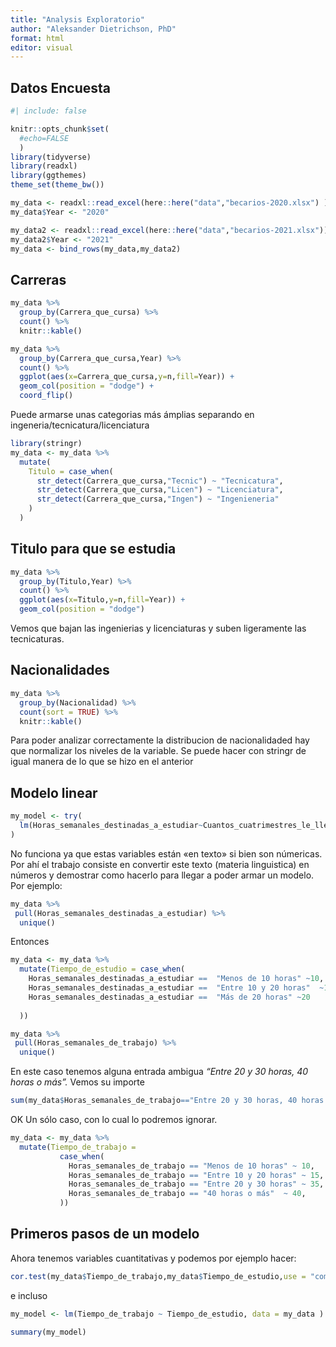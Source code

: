 ```yaml
---
title: "Analysis Exploratorio"
author: "Aleksander Dietrichson, PhD"
format: html
editor: visual
---
```


## Datos Encuesta

```r
#| include: false

knitr::opts_chunk$set(
  #echo=FALSE
  )
library(tidyverse)
library(readxl)
library(ggthemes)
theme_set(theme_bw())

my_data <- readxl::read_excel(here::here("data","becarios-2020.xlsx") )
my_data$Year <- "2020"

my_data2 <- readxl::read_excel(here::here("data","becarios-2021.xlsx"))
my_data2$Year <- "2021"
my_data <- bind_rows(my_data,my_data2)

```

## Carreras

```r
my_data %>% 
  group_by(Carrera_que_cursa) %>% 
  count() %>% 
  knitr::kable()
```

```r
my_data %>% 
  group_by(Carrera_que_cursa,Year) %>% 
  count() %>% 
  ggplot(aes(x=Carrera_que_cursa,y=n,fill=Year)) +
  geom_col(position = "dodge") +
  coord_flip()
```

Puede armarse unas categorias más ámplias separando en ingeneria/tecnicatura/licenciatura

```r
library(stringr)
my_data <- my_data %>% 
  mutate(
    Titulo = case_when(
      str_detect(Carrera_que_cursa,"Tecnic") ~ "Tecnicatura",
      str_detect(Carrera_que_cursa,"Licen") ~ "Licenciatura",
      str_detect(Carrera_que_cursa,"Ingen") ~ "Ingenieneria"
    )
  )

```

## Titulo para que se estudia

```r
my_data %>% 
  group_by(Titulo,Year) %>% 
  count() %>% 
  ggplot(aes(x=Titulo,y=n,fill=Year)) +
  geom_col(position = "dodge")
```

Vemos que bajan las ingenierias y licenciaturas y suben ligeramente las tecnicaturas.

## Nacionalidades

```r
my_data %>% 
  group_by(Nacionalidad) %>% 
  count(sort = TRUE) %>% 
  knitr::kable()
```

Para poder analizar correctamente la distribucion de nacionalidaded hay que normalizar los niveles de la variable. Se puede hacer con stringr de igual manera de lo que se hizo en el anterior


## Modelo linear

```r
my_model <- try(
  lm(Horas_semanales_destinadas_a_estudiar~Cuantos_cuatrimestres_le_llevo_aprobar_el_CPU, data=my_data)
)
```

No funciona ya que estas variables están «en texto» si bien son númericas. Por ahí el trabajo consiste en convertir este texto (materia linguistica) en números y demostrar como hacerlo para llegar a poder armar un modelo. Por ejemplo:

```r
my_data %>% 
 pull(Horas_semanales_destinadas_a_estudiar) %>% 
  unique()
```

Entonces

```r
my_data <- my_data %>% 
  mutate(Tiempo_de_estudio = case_when(
    Horas_semanales_destinadas_a_estudiar ==  "Menos de 10 horas" ~10,
    Horas_semanales_destinadas_a_estudiar ==  "Entre 10 y 20 horas"  ~15,
    Horas_semanales_destinadas_a_estudiar ==  "Más de 20 horas" ~20
    
  ))
```

```r
my_data %>% 
 pull(Horas_semanales_de_trabajo) %>% 
  unique()
```

En este caso tenemos alguna entrada ambigua *"Entre 20 y 30 horas, 40 horas o más".* Vemos su importe

```r
sum(my_data$Horas_semanales_de_trabajo=="Entre 20 y 30 horas, 40 horas o más",na.rm = TRUE)
```

OK Un sólo caso, con lo cual lo podremos ignorar.

```r
my_data <- my_data %>% 
  mutate(Tiempo_de_trabajo = 
           case_when(
             Horas_semanales_de_trabajo == "Menos de 10 horas" ~ 10,
             Horas_semanales_de_trabajo == "Entre 10 y 20 horas" ~ 15,
             Horas_semanales_de_trabajo == "Entre 20 y 30 horas" ~ 35,
             Horas_semanales_de_trabajo == "40 horas o más"  ~ 40,
           ))
```

## Primeros pasos de un modelo
Ahora tenemos variables cuantitativas y podemos por ejemplo hacer:

```r
cor.test(my_data$Tiempo_de_trabajo,my_data$Tiempo_de_estudio,use = "complete")
```

e incluso
```r
my_model <- lm(Tiempo_de_trabajo ~ Tiempo_de_estudio, data = my_data )
```

```r
summary(my_model)
```

